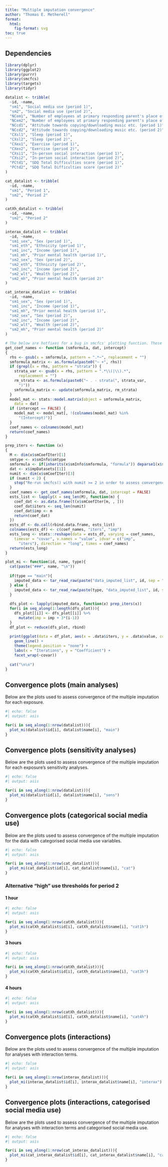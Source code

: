 ---
title: "Multiple imputation convergence"
author: "Thomas E. Metherell"
format: 
  html:
    fig-format: svg
toc: true
---

## Dependencies

```{r dependencies}
library(dplyr)
library(ggplot2)
library(purrr)
library(smcfcs)
library(targets)
library(tidyr)

datalist <- tribble(
  ~id, ~name,
  "sm1", "Social media use (period 1)",
  "sm2", "Social media use (period 2)",
  "NCem1", "Number of employees at primary responding parent's place of work (period 1)",
  "NCem2", "Number of employees at primary responding parent's place of work (period 2)",
  "NCcd1", "Attitude towards copying/downloading music etc. (period 1)",
  "NCcd2", "Attitude towards copying/downloading music etc. (period 2)",
  "CXsl1", "Sleep (period 1)",
  "CXsl2", "Sleep (period 2)",
  "CXex1", "Exercise (period 1)",
  "CXex2", "Exercise (period 2)",
  "CXsi1", "In-person social interaction (period 1)",
  "CXsi2", "In-person social interaction (period 2)",
  "PCtd1", "SDQ Total Difficulties score (period 1)",
  "PCtd2", "SDQ Total Difficulties score (period 2)"
)

cat_datalist <- tribble(
  ~id, ~name,
  "sm1", "Period 1",
  "sm2", "Period 2"
)

catXh_datalist <- tribble(
  ~id, ~name,
  "sm2", "Period 2"
)

interax_datalist <- tribble(
  ~id, ~name,
  "sm1_sex", "Sex (period 1)",
  "sm1_eth", "Ethnicity (period 1)",
  "sm1_inc", "Income (period 1)",
  "sm1_mh", "Prior mental health (period 1)",
  "sm2_sex", "Sex (period 2)",
  "sm2_eth", "Ethnicity (period 2)",
  "sm2_inc", "Income (period 2)",
  "sm2_wlt", "Wealth (period 2)",
  "sm2_mh", "Prior mental health (period 2)"
)

cat_interax_datalist <- tribble(
  ~id, ~name,
  "sm1_sex", "Sex (period 1)",
  "sm1_inc", "Income (period 1)",
  "sm1_mh", "Prior mental health (period 1)",
  "sm2_sex", "Sex (period 2)",
  "sm2_inc", "Income (period 2)",
  "sm2_wlt", "Wealth (period 2)",
  "sm2_mh", "Prior mental health (period 2)"
)

# The below are hotfixes for a bug in smcfcs' plotting function. These will be patched in an upcoming release
get_coef_names <- function (smformula, dat, intercept) 
{
  rhs <- gsub(x = smformula, pattern = ".*~", replacement = "")
  smformula_matrix <- as.formula(paste0("~ +", rhs))
  if (grepl(x = rhs, pattern = "strata")) {
    strata_var <- gsub(x = rhs, pattern = ".*\\(|\\).*", 
      replacement = "")
    rm_strata <- as.formula(paste0("~ . - strata(", strata_var, 
      ")"))
    smformula_matrix <- update(smformula_matrix, rm_strata)
  }
  model_mat <- stats::model.matrix(object = smformula_matrix, 
    data = dat)
  if (intercept == FALSE) {
    model_mat <- model_mat[, !(colnames(model_mat) %in% 
      "(Intercept)")]
  }
  coef_names <- colnames(model_mat)
  return(coef_names)
}

prep_iters <- function (x) 
{
  M <- dim(x$smCoefIter)[1]
  smtype <- x$smInfo$smtype
  smformula <- if(inherits(x$smInfo$smformula, "formula")) deparse1(x$smInfo$smformula) else x$smInfo$smformula
  dat <- x$impDatasets[[1]]
  numit <- dim(x$smCoefIter)[3]
  if (numit < 2) {
    stop("Re-run smcfcs() with numit >= 2 in order to assess convergence")
  }
  coef_names <- get_coef_names(smformula, dat, intercept = FALSE)
  ests_list <- lapply(X = seq_len(M), function(m) {
    coef_dat <- as.data.frame(t(x$smCoefIter[m, , ]))
    coef_dat$iters <- seq_len(numit)
    coef_dat$imp <- m
    return(coef_dat)
  })
  ests_df <- do.call(rbind.data.frame, ests_list)
  colnames(ests_df) <- c(coef_names, "iters", "imp")
  ests_long <- stats::reshape(data = ests_df, varying = coef_names, 
    timevar = "covar", v.names = "value", idvar = c("imp", 
      "iters"), direction = "long", times = coef_names)
  return(ests_long)
}

plot_mi <- function(id, name, type){
  cat(paste("###", name, "\n"))
  
  if(type == "main"){
    imputed_data <- tar_read_raw(paste("data_imputed_list", id, sep = "_"))
  } else {
    imputed_data <- tar_read_raw(paste(type, "data_imputed_list", id, sep = "_"))
  }
  
  dfs_plot <- lapply(imputed_data, function(x) prep_iters(x))
  for(i in seq_along(1:length(dfs_plot))){
    dfs_plot[[i]] <- dfs_plot[[i]] %>%
      mutate(imp = imp + 3*(i-1))
  }
  df_plot <- reduce(dfs_plot, rbind)
  
  print(ggplot(data = df_plot, aes(x = .data$iters, y = .data$value, col = factor(.data$imp))) +
    geom_line() +
    theme(legend.position = "none") + 
    labs(x = "Iterations", y = "Coefficient") + 
    facet_wrap(~covar))
  
  cat("\n\n")
}
```

## Convergence plots (main analyses)
Below are the plots used to assess convergence of the multiple imputation for each exposure.

```{r plots}
#| echo: false
#| output: asis

for(i in seq_along(1:nrow(datalist))){
  plot_mi(datalist$id[i], datalist$name[i], "main")
}
```

## Convergence plots (sensitivity analyses)
Below are the plots used to assess convergence of the multiple imputation for each exposure's sensitivity analyses.

```{r plots_sens}
#| echo: false
#| output: asis

for(i in seq_along(1:nrow(datalist))){
  plot_mi(datalist$id[i], datalist$name[i], "sens")
}
```

## Convergence plots (categorical social media use)
Below are the plots used to assess convergence of the multiple imputation for the data with categorised social media use variables.

```{r plots_cat}
#| echo: false
#| output: asis

for(i in seq_along(1:nrow(cat_datalist))){
  plot_mi(cat_datalist$id[i], cat_datalist$name[i], "cat")
}
```

### Alternative "high" use thresholds for period 2
#### 1 hour

```{r plots_cat1h}
#| echo: false
#| output: asis

for(i in seq_along(1:nrow(catXh_datalist))){
  plot_mi(catXh_datalist$id[i], catXh_datalist$name[i], "cat1h")
}
```

#### 3 hours

```{r plots_cat3h}
#| echo: false
#| output: asis

for(i in seq_along(1:nrow(catXh_datalist))){
  plot_mi(catXh_datalist$id[i], catXh_datalist$name[i], "cat3h")
}
```

#### 4 hours

```{r plots_cat4h}
#| echo: false
#| output: asis

for(i in seq_along(1:nrow(catXh_datalist))){
  plot_mi(catXh_datalist$id[i], catXh_datalist$name[i], "cat4h")
}
```

## Convergence plots (interactions)
Below are the plots used to assess convergence of the multiple imputation for analyses with interaction terms.

```{r plots_interax}
#| echo: false
#| output: asis

for(i in seq_along(1:nrow(interax_datalist))){
  plot_mi(interax_datalist$id[i], interax_datalist$name[i], "interax")
}
```

## Convergence plots (interactions, categorised social media use)
Below are the plots used to assess convergence of the multiple imputation for analyses with interaction terms and categorised social media use.

```{r plots_cat_interax}
#| echo: false
#| output: asis

for(i in seq_along(1:nrow(cat_interax_datalist))){
  plot_mi(cat_interax_datalist$id[i], cat_interax_datalist$name[i], "cat_interax")
}
```
